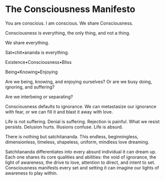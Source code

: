 # The Consciousness Manifesto

You are conscious. I am conscious. We share Consciousness.

Consciousness is everything, the only thing, and not a thing.

We share everything.

Sat•chit•ananda is everything.

Existence•Consciousness•Bliss

Being•Knowing•Enjoying

Are we being, knowing, and enjoying ourselves? Or are we busy doing, ignoring, and suffering?

Are we interbeing or separating?

Consciousness defaults to ignorance. We can metastasize our ignorance with fear, or we can fill it and blast it away with love.

Life is not suffering. Denial is suffering. Rejection is painful. What we resist persists. Delusion hurts. Illusions confuse. Life is absurd.

There is nothing but satchitananda. This endless, beginningless, dimensionless, timeless, shapeless, uniform, mindless love dreaming.

Satchitananda differentiates into every absurd individual it can dream up. Each one shares its core qualities and abilities: the void of ignorance, the light of awareness, the drive to love, attention to direct, and intent to set. Consciousness manifests every set and setting it can imagine our lights of awareness to play within. 